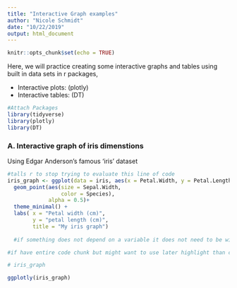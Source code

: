 ```yaml
---
title: "Interactive Graph examples"
author: "Nicole Schmidt"
date: "10/22/2019"
output: html_document
---
```


```r
knitr::opts_chunk$set(echo = TRUE)
```

Here, we will practice creating some interactive graphs and tables using built in data sets in r packages,

- Interactive plots: (plotly)
- Interactive tables: (DT)

```r
#Attach Packages
library(tidyverse)
library(plotly)
library(DT)

```

### A. Interactive graph of iris dimenstions

Using Edgar Anderson's famous 'iris' dataset

```r
#talls r to stop trying to evaluate this line of code 
iris_graph <- ggplot(data = iris, aes(x = Petal.Width, y = Petal.Length)) +
  geom_point(aes(size = Sepal.Width,
                 color = Species),
             alpha = 0.5)+
  theme_minimal() +
  labs( x = "Petal width (cm)",
        y = "petal length (cm)",
        title = "My iris graph")
  
  #if something does not depend on a variable it does not need to be within aes on a plot 

#if have entire code chunk but might want to use later highlight than command option c

# iris_graph

ggplotly(iris_graph)

```


